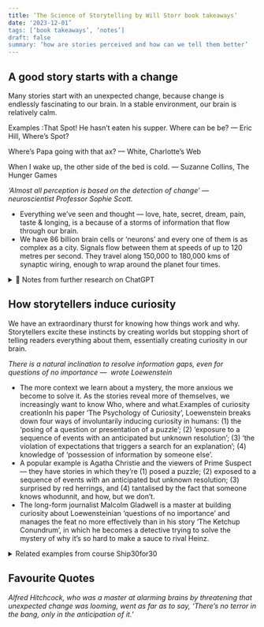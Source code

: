 ```yaml
---
title: ‘The Science of Storytelling by Will Storr book takeaways’
date: '2023-12-01’
tags: [‘book takeaways’, ‘notes’]
draft: false
summary: ‘how are stories perceived and how can we tell them better’
---
```


## A good story starts with a change

Many stories start with an unexpected change, because change is endlessly fascinating to our brain. In a stable environment, our brain is relatively calm.

Examples :That Spot! He hasn’t eaten his supper. Where can be be? — Eric Hill, Where’s Spot?

Where’s Papa going with that ax? — White, Charlotte’s Web

When I wake up, the other side of the bed is cold. — Suzanne Collins, The Hunger Games

*‘Almost all perception is based on the detection of change’ — neuroscientist Professor Sophie Scott.*

* Everything we’ve seen and thought — love, hate, secret, dream, pain, taste & longing, is a because of a storms of information that flow through our brain.
* We have 86 billion brain cells or ‘neurons’ and every one of them is as complex as a city. Signals flow between them at speeds of up to 120 metres per second. They travel along 150,000 to 180,000 kms of synaptic wiring, enough to wrap around the planet four times.

<details>
<summary>🤖 Notes from further research on ChatGPT</summary>

However, it's important to note that not all stories need a dramatic change at the beginning to be effective; some genres, like literary fiction or certain character-driven narratives, might intentionally start slowly to build atmosphere, character depth, or thematic complexity.

1. Extensive World-Building Fantasy/Sci-Fi Novels: Some fantasy or science fiction novels begin with elaborate world-building, focusing on setting up the universe, its rules, and history rather than jumping into a plot-driven change. While this can be appealing to some readers, it can also be overwhelming or slow-paced for others. Example: A fictional fantasy novel that starts with several chapters describing the history of its world, its different races, and political systems, without introducing the main character's conflict or a significant change.
2. Slice-of-Life Stories: These narratives often focus on the mundane aspects of everyday life, without a significant change or dramatic event at the outset. They can be deeply insightful but might lack the immediate hook of more plot-driven stories. Example: A literary novel that begins with a detailed description of a character's routine day, exploring their thoughts and feelings without introducing a central conflict or change.
3. Some Classic Literature: Older novels, particularly from the 18th and 19th centuries, often start with lengthy expositions or background descriptions. Modern readers might find these beginnings slow compared to contemporary works that jump straight into action or change. Example: A classic novel that opens with long descriptions of a town, family lineage, or philosophical musings, delaying the introduction of the main plot or change.
4. Character Studies: Some stories focus primarily on character development, starting with detailed descriptions of a character's life, thoughts, and feelings, rather than a plot-driven change. Example: A character-driven novel that begins by exploring a protagonist's daily life and internal struggles in depth, without a clear external change or conflict driving the narrative.

In each of these cases, the lack of an initial, significant change can make it more challenging to immediately engage some readers or viewers, particularly those accustomed to fast-paced, plot-driven narratives. However, these storytelling approaches can also offer deep, rich experiences for audiences seeking more gradual narrative development, complex character exploration, or immersive world-building

</details>

## How storytellers induce curiosity

We have an extraordinary thurst for knowing how things work and why. Storytellers excite these instincts by creating worlds but stopping short of telling readers everything about them, essentially creating curiosity in our brain.

*There is a natural inclination to resolve information gaps, even for questions of no importance —  wrote Loewenstein*

* The more context we learn about a mystery, the more anxious we become to solve it. As the stories reveal more of themselves, we increasingly want to know Who, where and what.Examples of curiosity creationIn his paper ‘The Psychology of Curiosity’, Loewenstein breaks down four ways of involuntarily inducing curiosity in humans: (1) the ‘posing of a question or presentation of a puzzle’; (2) ‘exposure to a sequence of events with an anticipated but unknown resolution’; (3) ‘the violation of expectations that triggers a search for an explanation’; (4) knowledge of ‘possession of information by someone else’.
* A popular example is Agatha Christie and the viewers of Prime Suspect — they have stories in which they’re (1) posed a puzzle; (2) exposed to a sequence of events with an anticipated but unknown resolution; (3) surprised by red herrings, and (4) tantalised by the fact that someone knows whodunnit, and how, but we don’t.
* The long-form journalist Malcolm Gladwell is a master at building curiosity about Loewensteinian ‘questions of no importance’ and manages the feat no more effectively than in his story ‘The Ketchup Conundrum’, in which he becomes a detective trying to solve the mystery of why it’s so hard to make a sauce to rival Heinz.

<details>
<summary>Related examples from course Ship30for30</summary>

**How to write a good headline that induces curiosity:**

* If the answer to what your reader is reading is “..ok?”, then you have a problem. The headline should not leave readers guessing. It also shouldn't give away the full story or answer.

Examples :
* “3 worrying health trends that affect city dwellers, and how to reverse them in just 2 hours a week”
* “You're not really a business if you don't pay your people”
* “You Won't Believe She is Ten Years Old”

**The 1 chip rule**

Your job as a writer is to make your reader ‘eat the first chip’. They are then 10x more likely to eat the second one, and so on.

Examples :

* “3 Ways User-Centeredness Will Up Your Game as a Early Career Consultant”
* “After Trying Every Diet and Getting to 9% Body Fat, I Can Tell You, They Are All The Same”

</details>

## Favourite Quotes

*Alfred Hitchcock, who was a master at alarming brains by threatening that unexpected change was looming, went as far as to say, ‘There’s no terror in the bang, only in the anticipation of it.’‍*